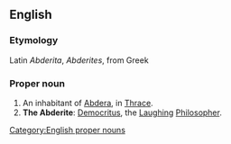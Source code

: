 ==English==

===Etymology===
Latin ''Abderita'', ''Abderites'', from Greek 

===Proper noun===
{{en-noun}}

# An inhabitant of [[Abdera]], in [[Thrace]].  
# '''The Abderite''': [[Democritus]], the [[laughing|Laughing]] [[Philosopher]].

[[Category:English proper nouns]]